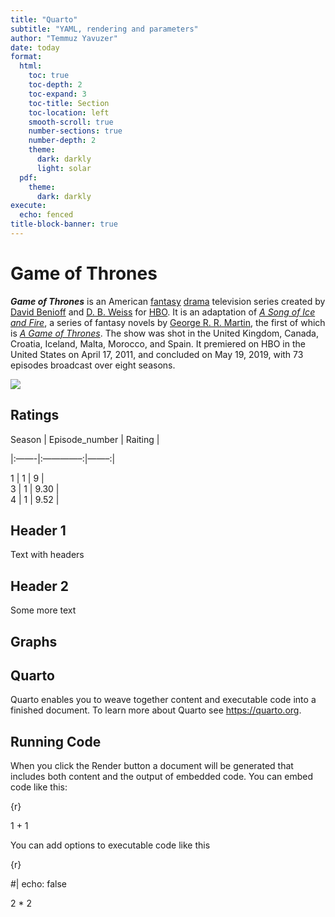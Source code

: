 ---
title: "Quarto"
subtitle: "YAML, rendering and parameters"
author: "Temmuz Yavuzer"
date: today
format: 
  html:
    toc: true
    toc-depth: 2
    toc-expand: 3
    toc-title: Section
    toc-location: left
    smooth-scroll: true
    number-sections: true
    number-depth: 2
    theme: 
      dark: darkly
      light: solar
  pdf: 
    theme: 
      dark: darkly
execute:
  echo: fenced
title-block-banner: true
---


# Game of Thrones

***Game of Thrones*** is an American [fantasy](https://en.wikipedia.org/wiki/Fantasy_television "Fantasy television") [drama](https://en.wikipedia.org/wiki/Drama_(film_and_television) "Drama (film and television)") television series created by [David Benioff](https://en.wikipedia.org/wiki/David_Benioff "David Benioff") and [D. B. Weiss](https://en.wikipedia.org/wiki/D._B._Weiss "D. B. Weiss") for [HBO](https://en.wikipedia.org/wiki/HBO "HBO"). It is an adaptation of [*A Song of Ice and Fire*](https://en.wikipedia.org/wiki/A_Song_of_Ice_and_Fire "A Song of Ice and Fire"), a series of fantasy novels by [George R. R. Martin](https://en.wikipedia.org/wiki/George_R._R._Martin "George R. R. Martin"), the first of which is [*A Game of Thrones*](https://en.wikipedia.org/wiki/A_Game_of_Thrones "A Game of Thrones"). The show was shot in the United Kingdom, Canada, Croatia, Iceland, Malta, Morocco, and Spain. It premiered on HBO in the United States on April 17, 2011, and concluded on May 19, 2019, with 73 episodes broadcast over eight seasons.

![](https://upload.wikimedia.org/wikipedia/en/thumb/d/d8/Game_of_Thrones_title_card.jpg/250px-Game_of_Thrones_title_card.jpg)

## Ratings

| Season \| Episode_number \| Raiting \|

\|:-------\|:--------------:\|--------:\|

| 1 \| 1 \| 9 \|

| 3 \| 1 \| 9.30 \|

| 4 \| 1 \| 9.52 \|



::: {.panel-tabset}

## Header 1
Text with headers

## Header 2
Some more text
:::

## Graphs

## Quarto

Quarto enables you to weave together content and executable code into a finished document. To learn more about Quarto see <https://quarto.org>.

## Running Code

When you click the Render button a document will be generated that includes both content and the output of embedded code. You can embed code like this:

{r}

1 + 1

You can add options to executable code like this

{r}

#\| echo: false

2 \* 2
